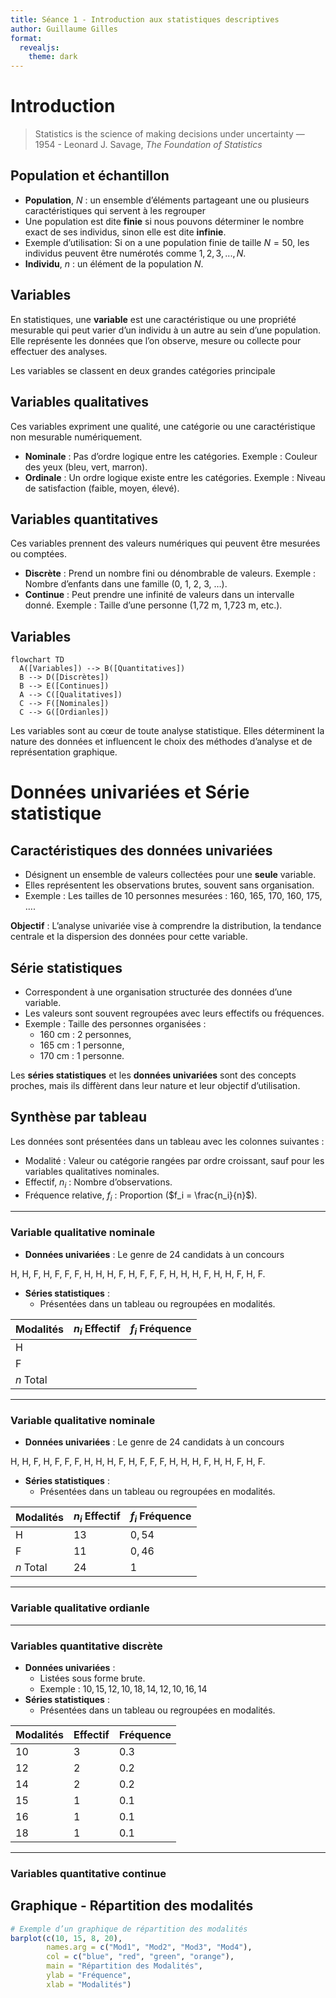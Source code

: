 ```yaml
---
title: Séance 1 - Introduction aux statistiques descriptives
author: Guillaume Gilles
format:
  revealjs:
    theme: dark
---
```


# Introduction

> Statistics is the science of making decisions under uncertainty --- 1954 - Leonard J. Savage, _The Foundation of Statistics_

## Population et échantillon

- **Population**, $N$ : un ensemble d’éléments partageant une ou plusieurs caractéristiques qui servent à les regrouper
- Une population est dite **finie** si nous pouvons déterminer le nombre exact de ses individus, sinon elle est dite **infinie**.
- Exemple d’utilisation: Si on a une population finie de taille $N = 50$, les individus peuvent être numérotés comme ${1,2,3,...,N}$.
- **Individu**, $n$ : un élément de la population $N$.

## Variables

En statistiques, une **variable** est une caractéristique ou une propriété mesurable qui peut varier d'un individu à un autre au sein d'une population. Elle représente les données que l'on observe, mesure ou collecte pour effectuer des analyses.

Les variables se classent en deux grandes catégories principale

## Variables qualitatives

Ces variables expriment une qualité, une catégorie ou une caractéristique non mesurable numériquement.

- **Nominale** : Pas d'ordre logique entre les catégories. Exemple : Couleur des yeux (bleu, vert, marron).
- **Ordinale** : Un ordre logique existe entre les catégories. Exemple : Niveau de satisfaction (faible, moyen, élevé).

## Variables quantitatives

Ces variables prennent des valeurs numériques qui peuvent être mesurées ou comptées.

- **Discrète** : Prend un nombre fini ou dénombrable de valeurs. Exemple : Nombre d’enfants dans une famille (0, 1, 2, 3, ...).
- **Continue** : Peut prendre une infinité de valeurs dans un intervalle donné. Exemple : Taille d'une personne (1,72 m, 1,723 m, etc.).

## Variables

```mermaid
flowchart TD
  A([Variables]) --> B([Quantitatives])
  B --> D([Discrètes])
  B --> E([Continues])
  A --> C([Qualitatives])
  C --> F([Nominales])
  C --> G([Ordianles])
```

::: {.callout-important}
Les variables sont au cœur de toute analyse statistique. Elles déterminent la nature des données et influencent le choix des méthodes d’analyse et de représentation graphique.
:::

# Données univariées et Série statistique

## Caractéristiques des données univariées

- Désignent un ensemble de valeurs collectées pour une **seule** variable.
- Elles représentent les observations brutes, souvent sans organisation.
- Exemple : Les tailles de 10 personnes mesurées : $160$, $165$, $170$, $160$, $175$, $…$.

**Objectif** : L'analyse univariée vise à comprendre la distribution, la tendance centrale et la dispersion des données pour cette variable.

## Série statistiques

- Correspondent à une organisation structurée des données d’une variable.
- Les valeurs sont souvent regroupées avec leurs effectifs ou fréquences.
- Exemple : Taille des personnes organisées :
  - $160$ cm : $2$ personnes,
  - $165$ cm : $1$ personne,
  - $170$ cm : $1$ personne.

::: {.callout-caution}
Les **séries statistiques** et les **données univariées** sont des concepts proches, mais ils diffèrent dans leur nature et leur objectif d’utilisation.
:::

## Synthèse par tableau

Les données sont présentées dans un tableau avec les colonnes suivantes :

- Modalité : Valeur ou catégorie rangées par ordre croissant, sauf pour les variables qualitatives nominales.
- Effectif, $n_i$ : Nombre d’observations.
- Fréquence relative, $f_i$ : Proportion ($f_i = \frac{n_i}{n}$).

---

### Variable qualitative nominale

- **Données univariées** : Le genre de 24 candidats à un concours

H, H, F, H, F, F, F, H, H, H, F, H, F, F, F, H, H, H, F, H, H, F, H, F.

- **Séries statistiques** :
  - Présentées dans un tableau ou regroupées en modalités.

| Modalités | $n_i$ Effectif | $f_i$ Fréquence |
|-----------|----------------|-----------------|
| H         |                |                 |
| F         |                |                 |
| $n$ Total |                |                 |

---

### Variable qualitative nominale

- **Données univariées** : Le genre de 24 candidats à un concours

H, H, F, H, F, F, F, H, H, H, F, H, F, F, F, H, H, H, F, H, H, F, H, F.

- **Séries statistiques** :
  - Présentées dans un tableau ou regroupées en modalités.

| Modalités | $n_i$ Effectif | $f_i$ Fréquence |
|-----------|----------------|-----------------|
| H         | 13             | $0,54$          |
| F         | 11             | $0,46$          |
| $n$ Total | 24             | $1$             |

---

### Variable qualitative ordianle

---

### Variables quantitative discrète

- **Données univariées** :
  - Listées sous forme brute.
  - Exemple : $10, 15, 12, 10, 18, 14, 12, 10, 16, 14$

- **Séries statistiques** :
  - Présentées dans un tableau ou regroupées en modalités.

| Modalités | Effectif | Fréquence |
|--------|----------|-----------|
| 10     | 3        | 0.3       |
| 12     | 2        | 0.2       |
| 14     | 2        | 0.2       |
| 15     | 1        | 0.1       |
| 16     | 1        | 0.1       |
| 18     | 1        | 0.1       |

---

### Variables quantitative continue



## Graphique - Répartition des modalités
```r
# Exemple d’un graphique de répartition des modalités
barplot(c(10, 15, 8, 20),
        names.arg = c("Mod1", "Mod2", "Mod3", "Mod4"),
        col = c("blue", "red", "green", "orange"),
        main = "Répartition des Modalités",
        ylab = "Fréquence",
        xlab = "Modalités")
```
